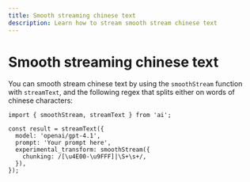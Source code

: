 ```yaml
---
title: Smooth streaming chinese text
description: Learn how to stream smooth stream chinese text
---
```


# Smooth streaming chinese text

You can smooth stream chinese text by using the `smoothStream` function with `streamText`, and the following regex that splits either on words of chinese characters:

```tsx filename="page.tsx"
import { smoothStream, streamText } from 'ai';

const result = streamText({
  model: 'openai/gpt-4.1',
  prompt: 'Your prompt here',
  experimental_transform: smoothStream({
    chunking: /[\u4E00-\u9FFF]|\S+\s+/,
  }),
});
```
